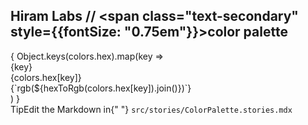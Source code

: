 

<Meta title="Hiram Labs/Color palette" />

<style>{`
    .tip {
    display: inline-block;
    border-radius: 1em;
    font-size: 11px;
    line-height: 12px;
    font-weight: 700;
    background: #E7FDD8;
    color: #66BF3C;
    padding: 4px 12px;
    margin-right: 10px;
    vertical-align: top;
  }

  .tip-wrapper {
    font-size: 13px;
    line-height: 20px;
    margin-top: 40px;
    margin-bottom: 40px;
  }

  .tip-wrapper code {
    font-size: 12px;
    display: inline-block;
  }

  .item {
    height: 100%;
    padding-top: 15px;
    padding-bottom: 15px;
  }

  .item__colorCard {
    width: 30%;
    height: 50px;
    margin-right: 15px;
    border: solid 2px #DCDCDC;
    border-radius: 5px;
  }

  .item__title {font-weight: bold;}
  .item__hexDef {color: #808080}
  .item__rgbDef {color: #808080}
  .item__opaDef {color: #808080}
`}</style>

## **Hiram Labs //** <span class="text-secondary" style={{fontSize: "0.75em"}}>color palette</span>

<div>
  <div class="container mt-5">
    <div class="row row-cols-1 row-cols-sm-2 row-cols-md-3">
    {
      Object.keys(colors.hex).map(key =>
        <div key={key} class="col">
          <div class="item d-flex flex-column">
            <div class="item__colorCard" style={{backgroundColor: colors.hex[key]}}/>
            <div>
              <div class="item__title">{key}</div>
              <div class="item__hexDef">{colors.hex[key]}</div>
              <div class="item__rgbDef">{`rgb(${hexToRgb(colors.hex[key]).join()})`}</div>
            </div>
          </div>
        </div>
      )
    }
    </div>
  </div>

  <div class="tip-wrapper">
    <span className="tip">Tip</span>Edit the Markdown in{" "}
    <code>src/stories/ColorPalette.stories.mdx</code>
  </div>
</div>
